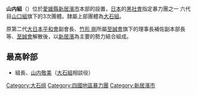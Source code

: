 '''山内組'''（{{lang|ja|山内組}}）位於[[愛媛縣|愛媛縣]][[新居濱市|新居濱市]]本部的設置，[[日本|日本]]的[[黑社會|黑社會]]指定暴力團之一 六代目[[山口組|山口組]]旗下的3次團體。隸屬上部團體為[[大石組|大石組]]。

原第二代[[大日本平和會|大日本平和會]]副會長、[[竹形_剛|竹形 剛]]所屬[[至誠會|至誠會]]旗下的理事長補佐副本部長等、[[至誠會|至誠會]]解散後，以[[新居濱|新居濱]]為主要的勢力結合組成。

== 最高幹部 ==

*組長、[[山内敬美|山内敬美]]（[[大石組|大石組]]相談役）

{{DEFAULTSORT:Yamauchi-gumi}}
[[Category:大石组|Category:大石组]]
[[Category:四國地區暴力團|Category:四國地區暴力團]]
[[Category:新居濱市|Category:新居濱市]]

{{Japan-org-stub}}